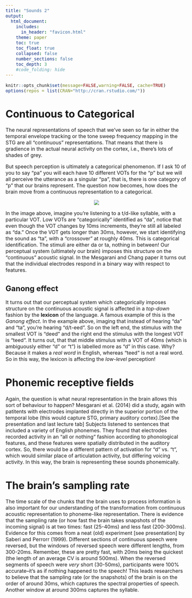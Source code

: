 ```yaml
---
title: "Sounds 2"
output:
  html_document:
    includes:
      in_header: "favicon.html"
    theme: paper
    toc: true
    toc_float: true
    collapsed: false
    number_sections: false
    toc_depth: 3
    #code_folding: hide
---
```

<style type="text/css">
  body{
  font-size: 12pt;
}
</style>

```r
knitr::opts_chunk$set(message=FALSE,warning=FALSE, cache=TRUE)
options(repos = list(CRAN="http://cran.rstudio.com/"))
```

# Continuous to Categorical

The neural representations of speech that we've seen so far in either the temporal envelope tracking or the tone sweep frequency mapping in the STG are all "continuous" representations. That means that there is gradience in the actual neural activity on the cortex, i.e., there's lots of shades of grey.

But speech perception is ultimately a categorical phenomenon. If I ask 10 of you to say "pa" you will each have 10 different VOTs for the "p" but we will all perceive the utterance as a singular "pa", that is, there is one category of "p" that our brains represent. The question now becomes, how does the brain move from a continuous representation to a categorical. 

<p align="center">
  <img src="images/cat-percep-sigmoid.png">
</p>

In the image above, imagine you're listening to a t/d-like syllable, with a particular VOT. Low VOTs are "categorically" identified as "da", notice that even though the VOT changes by 10ms increments, they're still all labeled as "da." Once the VOT gets longer than 30ms, however, we start identifying the sound as "ta", with a "crossover" at roughly 40ms. This is categorical identification. The stimuli are either da or ta, nothing in between! Our perceptual system (ultimately our brain) imposes this structure on the "continuous" acoustic signal. 
In the Mesgarani and Chang paper it turns out that the individual electrodes respond in a binary way with respect to features.


## Ganong effect

It turns out that our perceptual system which categorically imposes structure on the continuous acoustic signal is affected in a *top-down* fashion by the **lexicon** of the language. A famous example of this is the *Ganong effect*. In the example above, imaging that instead of hearing "da" and "ta", you're hearing "d/t-eed". So on the left end, the stimulus with the smallest VOT is "deed" and the right end the stimulus with the longest VOT is "teed". It turns out, that that middle stimulus with a VOT of 40ms (which is ambiguously either "d" or "t") is labelled more as "d" in this case. Why? Because it makes a *real word* in English, whereas "teed" is not a real word. So in this way, the lexicon is affecting the *low-level* perception!

# Phonemic receptive fields

Again, the question is what neural representation in the brain allows this sort of behaviour to happen? Mesgarani et al. (2014) did a study, again with patitents with electrodes implanted directly in the superior portion of the temporal lobe (this would capture STG, primary auditory cortex).[See the presentation and last lecture tab] Subjects listened to sentences that included a variety of English phonemes. They found that electrodes recorded activity in an "all or nothing" fashion according to phonological features, and these features were spatially distributed in the auditory cortex. So, there would be a different pattern of activation for "d" vs. "t", which would similar place of articulation activity, but differing voicing activity. In this way, the brain is representing these sounds phonemically. 

# The brain's sampling rate

The time scale of the chunks that the brain uses to process information is also important for our understanding of the transformation from continuous acoustic representation to phoneme-like representation. There is evidence that the sampling rate (or how fast the brain takes snapshots of the incoming signal) is at two times: fast (25-40ms) and less fast (200-300ms). Evidence for this comes from a neat (old) experiment [see presentation] by Saberi and Perrorr (1999). Different sections of continuous speech were reversed, but the windows of reversed speech were different lengths, from 300-20ms. Remember, these are pretty fast, with 20ms being the quickest (the length of an average CV is around 500ms). When the reversed segments of speech were *very* short (30-50ms), participants were 100% accurate--it's as if nothing happened to the speech! This leads researchers to believe that the sampling rate (or the snapshots) of the brain is on the order of around 30ms, which captures the spectral properties of speech. Another window at around 300ms captures the syllable. 